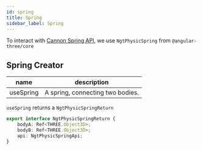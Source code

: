 ```yaml
---
id: spring
title: Spring
sidebar_label: Spring
---
```


To interact with [Cannon Spring API](https://pmndrs.github.io/cannon-es/docs/classes/Spring.html), we use `NgtPhysicSpring` from `@angular-three/core`

## Spring Creator

| name      | description                      |
| --------- | -------------------------------- |
| useSpring | A spring, connecting two bodies. |

`useSpring` returns a `NgtPhysicSpringReturn`

```ts
export interface NgtPhysicSpringReturn {
    bodyA: Ref<THREE.Object3D>;
    bodyB: Ref<THREE.Object3D>;
    api: NgtPhysicSpringApi;
}
```
